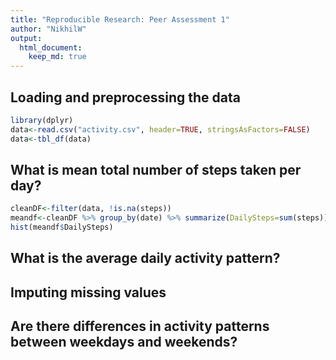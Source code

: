 ```yaml
---
title: "Reproducible Research: Peer Assessment 1"
author: "NikhilW"
output: 
  html_document:
    keep_md: true
---
```



## Loading and preprocessing the data

```r
library(dplyr)
data<-read.csv("activity.csv", header=TRUE, stringsAsFactors=FALSE)
data<-tbl_df(data)
```


## What is mean total number of steps taken per day?

```r
cleanDF<-filter(data, !is.na(steps))
meandf<-cleanDF %>% group_by(date) %>% summarize(DailySteps=sum(steps))
hist(meandf$DailySteps)
```

## What is the average daily activity pattern?



## Imputing missing values



## Are there differences in activity patterns between weekdays and weekends?
